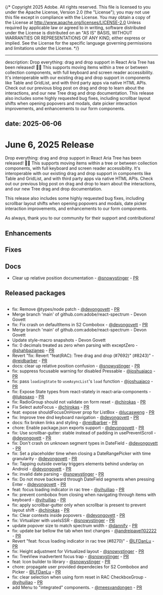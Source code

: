 {/* Copyright 2025 Adobe. All rights reserved.
This file is licensed to you under the Apache License, Version 2.0 (the "License");
you may not use this file except in compliance with the License. You may obtain a copy
of the License at http://www.apache.org/licenses/LICENSE-2.0
Unless required by applicable law or agreed to in writing, software distributed under
the License is distributed on an "AS IS" BASIS, WITHOUT WARRANTIES OR REPRESENTATIONS
OF ANY KIND, either express or implied. See the License for the specific language
governing permissions and limitations under the License. */}


---
description: Drop everything: drag and drop support in React Aria Tree has been released! 🫳🎤 This supports moving items within a tree or between collection components, with full keyboard and screen reader accessibility. It's interoperable with our existing drag and drop support in components like Table and GridList, and with third party apps via native HTML APIs. Check out our previous blog post on drag and drop to learn about the interactions, and our new Tree drag and drop documentation. This release also includes some highly requested bug fixes, including scrollbar layout shifts when opening popovers and modals, date picker interaction improvements, and enhancements to our form components.

date: 2025-06-06
---

# June 6, 2025 Release

Drop everything: drag and drop support in React Aria Tree has been released! 🫳🎤 This supports moving items within a tree or between collection components, with full keyboard and screen reader accessibility. It's interoperable with our existing drag and drop support in components like Table and GridList, and with third party apps via native HTML APIs. Check out our previous blog post on drag and drop to learn about the interactions, and our new Tree drag and drop documentation.

This release also includes some highly requested bug fixes, including scrollbar layout shifts when opening popovers and modals, date picker interaction improvements, and enhancements to our form components.

As always, thank you to our community for their support and contributions!

## Enhancements


## Fixes


## Docs
- Clear up relative position documentation - [@snowystinger](https://github.com/snowystinger) - [PR](https://github.com/adobe/react-spectrum/pull/8102)


## Released packages

```

```




* fix: Remove @types/node patch - [@devongovett](https://github.com/devongovett) - [PR](https://github.com/adobe/react-spectrum/pull/8258)
* Merge branch 'main' of github.com:adobe/react-spectrum - Devon Govett
* fix: Fix crash on defaultItems in S2 Combobox - [@devongovett](https://github.com/devongovett) - [PR](https://github.com/adobe/react-spectrum/pull/8259)
* Merge branch 'main' of github.com:adobe/react-spectrum - Devon Govett
* Update style-macro snapshots - Devon Govett
* fix: 0 decimals treated as zero when parsing with exceptZero - [@shahbazianep](https://github.com/shahbazianep) - [PR](https://github.com/adobe/react-spectrum/pull/8236)
* Revert "fix: Revert "feat(RAC): Tree drag and drop (#7692)" (#8243)" - [@reidbarber](https://github.com/reidbarber) - [PR](https://github.com/adobe/react-spectrum/pull/8264)
* docs: clear up relative position confusion - [@snowystinger](https://github.com/snowystinger) - [PR](https://github.com/adobe/react-spectrum/pull/8102)
* fix: suppress focusable warning for disabled Pressable - [@joshuajaco](https://github.com/joshuajaco) - [PR](https://github.com/adobe/react-spectrum/pull/8261)
* fix: pass `loadingState` to `useAsyncList`'s `load` function - [@joshuajaco](https://github.com/joshuajaco) - [PR](https://github.com/adobe/react-spectrum/pull/7955)
* fix: Expose State types from react-stately in react-aria-components - [@lukpsaxo](https://github.com/lukpsaxo) - [PR](https://github.com/adobe/react-spectrum/pull/8157)
* fix: RadioGroup should not validate on form reset - [@chirokas](https://github.com/chirokas) - [PR](https://github.com/adobe/react-spectrum/pull/8212)
* Fix Select autoFocus - [@chirokas](https://github.com/chirokas) - [PR](https://github.com/adobe/react-spectrum/pull/8262)
* feat: expose shouldFocusOnHover prop for ListBox - [@lucasweng](https://github.com/lucasweng) - [PR](https://github.com/adobe/react-spectrum/pull/8171)
* fix: Improve tree dnd keyboard navigation - [@devongovett](https://github.com/devongovett) - [PR](https://github.com/adobe/react-spectrum/pull/8271)
* docs: fix broken links and styling - [@reidbarber](https://github.com/reidbarber) - [PR](https://github.com/adobe/react-spectrum/pull/8292)
* chore: Enable package.json exports support - [@devongovett](https://github.com/devongovett) - [PR](https://github.com/adobe/react-spectrum/pull/8294)
* fix: Use scrollbar-gutter: stable instead of padding in usePreventScroll - [@devongovett](https://github.com/devongovett) - [PR](https://github.com/adobe/react-spectrum/pull/8297)
* fix: Don't crash on unknown segment types in DateField - [@devongovett](https://github.com/devongovett) - [PR](https://github.com/adobe/react-spectrum/pull/8284)
* fix: Set a placeholder time when closing a DateRangePicker with time granularity - [@devongovett](https://github.com/devongovett) - [PR](https://github.com/adobe/react-spectrum/pull/8278)
* fix: Tapping outside overlay triggers elements behind underlay on Android - [@devongovett](https://github.com/devongovett) - [PR](https://github.com/adobe/react-spectrum/pull/8275)
* fix: invalid date parsing - [@snowystinger](https://github.com/snowystinger) - [PR](https://github.com/adobe/react-spectrum/pull/8265)
* fix: Do not move backward through DateField segments when pressing Enter - [@devongovett](https://github.com/devongovett) - [PR](https://github.com/adobe/react-spectrum/pull/8279)
* feat: focus loading indicator in rac tree - [@yihuiliao](https://github.com/yihuiliao) - [PR](https://github.com/adobe/react-spectrum/pull/8270)
* fix: prevent combobox from closing when navigating through items with keyboard - [@yihuiliao](https://github.com/yihuiliao) - [PR](https://github.com/adobe/react-spectrum/pull/8301)
* fix: apply scrollbar-gutter only when scrollbar is present to prevent layout shift - [@chirokas](https://github.com/chirokas) - [PR](https://github.com/adobe/react-spectrum/pull/8303)
* fix: Clear contexts inside popovers - [@devongovett](https://github.com/devongovett) - [PR](https://github.com/adobe/react-spectrum/pull/8321)
* fix: Virtualizer with useIsSSR - [@snowystinger](https://github.com/snowystinger) - [PR](https://github.com/adobe/react-spectrum/pull/8320)
* update popover size to match spectrum width - [@dannify](https://github.com/dannify) - [PR](https://github.com/adobe/react-spectrum/pull/8318)
* fix: update bar bellow the tab when text changes - [@andreipavel102222](https://github.com/andreipavel102222) - [PR](https://github.com/adobe/react-spectrum/pull/8311)
* Revert "feat: focus loading indicator in rac tree (#8270)" - [@LFDanLu](https://github.com/LFDanLu) - [PR](https://github.com/adobe/react-spectrum/pull/8336)
* fix: Height adjustment for Virtualized layout - [@snowystinger](https://github.com/snowystinger) - [PR](https://github.com/adobe/react-spectrum/pull/8333)
* fix: TreeView inadvertent focus trap - [@snowystinger](https://github.com/snowystinger) - [PR](https://github.com/adobe/react-spectrum/pull/8277)
* feat: Icon builder to library - [@snowystinger](https://github.com/snowystinger) - [PR](https://github.com/adobe/react-spectrum/pull/8203)
* chore: propagate user provided dependecies for S2 Combobox and Picker - [@LFDanLu](https://github.com/LFDanLu) - [PR](https://github.com/adobe/react-spectrum/pull/8340)
* fix: clear selection when using form reset in RAC CheckboxGroup - [@yihuiliao](https://github.com/yihuiliao) - [PR](https://github.com/adobe/react-spectrum/pull/8316)
* add Menu to "integrated" components. - [@meesvandongen](https://github.com/meesvandongen) - [PR](https://github.com/adobe/react-spectrum/pull/8331)
